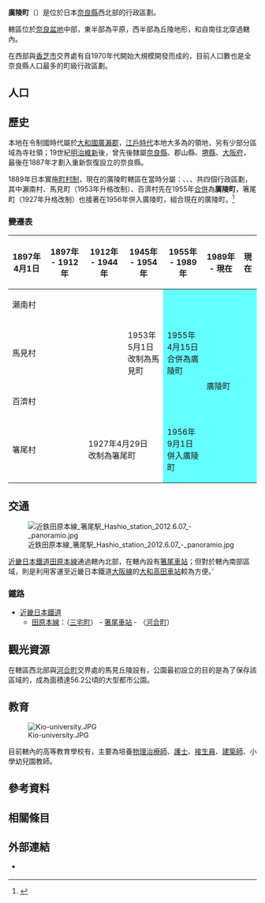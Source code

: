 {{日本町村
| 自治體名   = 廣陵
| 町村       = 町
| 圖像       = [[File:Kasugawakamiya-jinja_(Koryo,_Nara).jpg|240px]]
| 圖像說明   = [[春日若宮神社|春日若宮神社]]與[[百濟寺|百濟寺]]
| 町村章     = [[File:Emblem_of_Kōryō,_Nara.svg|100px]]
| 日文原名   = 広陵町
| 平假名     = こうりょうちょう
| 羅馬字拼音 = Kōryō-chō
| 都道府縣   = 奈良縣
| 支廳       =
| 郡         = 北葛城郡
| 編號       = 29426-8
| 面積       = 16.34
| 邊界未定   =
| 人口       = 34,969<ref>{{Cite web| url=https://www.town.koryo.nara.jp/| title=人口| publisher=廣陵町公所| language=ja| accessdate=2019-09-27| archive-date=2022-06-23| archive-url=https://web.archive.org/web/20220623115041/https://www.town.koryo.nara.jp/}}</ref>
| 統計時間   = 2019年7月31日
| 自治體     = [[橿原市|橿原市]]、[[香芝市|香芝市]]、[[大和高田市|大和高田市]]、[[河合町|河合町]]、[[上牧町|上牧町]]、[[田原本町|田原本町]]、[[三宅町|三宅町]]
| 樹         = [[桂花|桂花]]
| 花         = [[向日葵|向日葵]]
| 鳥         =
| 其他象徵物 =
| 其他象徵   =
| 首長       = 山村吉由
| 卸任日期   = 2021年6月30日
| 議員數     = 14
| 郵遞區號   = 635-8515
| 所在地     = 北葛城郡廣陵町大字南鄉583-1<br>[[File:Koryo_Town_Office.jpg|220px]]
| 電話號碼   = 745-55-1001
| 外部連結   = {{url|https://www.town.koryo.nara.jp/}}
| 地圖       = [[File:Koryo_in_Nara_Prefecture_Ja.svg|250px]]
| 註記       = 
}}

'''廣陵町'''（{{jpn|j=広陵町|hg=こうりょうちょう|rm=Kōryō chō|f=y}}）是位於日本[[奈良縣|奈良縣]]西北部的行政區劃。

轄區位於[[奈良盆地|奈良盆地]]中部，東半部為平原，西半部為丘陵地形，{{Tsl|ja|高田川 (奈良県)|高田川 (奈良縣)|高田川}}和{{Tsl|ja|葛城川}}自南往北穿過轄內。

在西部與[[香芝市|香芝市]]交界處有自1970年代開始大規模開發而成的{{Tsl|ja|真美ヶ丘ニュータウン|真美丘新市鎮}}，目前人口數也是全奈良縣人口最多的町級行政區劃。

== 人口 ==
{{日本人口統計|location=Koryo, Nara|code=29426|name=廣陵町}}

== 歷史 ==

本地在令制國時代屬於[[大和國|大和國]][[廣瀨郡|廣瀨郡]]，[[江戶時代|江戶時代]]本地大多為{{Tsl|ja|郡山藩}}的領地，另有少部分區域為寺社領；19世紀[[明治維新|明治維新]]後，曾先後隸屬[[奈良縣|奈良縣]]、郡山縣、[[堺縣|堺縣]]、[[大阪府|大阪府]]，最後在1887年才劃入重新恢復設立的奈良縣。

1889年日本實施[[町村制|町村制]]，現在的廣陵町轄區在當時分屬：{{Tsl|ja|瀬南村|瀨南村}}、{{Tsl|ja|馬見町|馬見町|馬見村}}、{{Tsl|ja|百済村|百濟村}}、{{Tsl|ja|箸尾町|箸尾村}}共四個行政區劃，其中瀨南村、馬見町（1953年升格改制）、百濟村先在1955年[[市町村合併|合併]]為'''廣陵町'''，箸尾町（1927年升格改制）也接著在1956年併入廣陵町，組合現在的廣陵町。<ref>{{Cite web| url=https://www.town.koryo.nara.jp/cmsfiles/contents/0000001/1398/chouseiyouran2014.pdf| title=町勢要覧2014| language=ja| publisher=廣陵町公所| accessdate=2019-09-28| archive-url=https://web.archive.org/web/20190928122856/https://www.town.koryo.nara.jp/cmsfiles/contents/0000001/1398/chouseiyouran2014.pdf| archive-date=2019-09-28| dead-url=yes}}</ref>

=== 變遷表 ===

{|class="wikitable" style="font-size:x-small;"
! 1897年4月1日
! 1897年 - 1912年
! 1912年 - 1944年 
! 1945年 - 1954年 
! 1955年 - 1989年 
! 1989年 - 現在
! 現在
|-
| colspan=4 | 瀨南村
| rowspan=3 style="background-color:#66FFFF;" | 1955年4月15日<br />合併為廣陵町
| rowspan=4 colspan=2 style="background-color:#66FFFF;" | 廣陵町
|-
| colspan=3 | 馬見村
| 1953年5月1日<br />改制為馬見町
|-
| colspan=4 | 百濟村
|-
| colspan=2 | 箸尾村
| colspan=2 | 1927年4月29日<br />改制為箸尾町
| style="background-color:#66FFFF;" | 1956年9月1日<br />併入廣陵町
|}

== 交通 ==

[[File:近鉄田原本線_箸尾駅_Hashio_station_2012.6.07_-_panoramio.jpg|thumb]]

[[近畿日本鐵道|近畿日本鐵道]][[田原本線|田原本線]]通過轄內北部，在轄內設有[[箸尾車站|箸尾車站]]；但對於轄內南部區域，則是利用客運至近畿日本鐵道[[大阪線|大阪線]]的[[大和高田車站|大和高田車站]]較為方便。’

=== 鐵路 ===

* [[近畿日本鐵道|近畿日本鐵道]]
** [[田原本線|田原本線]]：（[[三宅町|三宅町]]） - [[箸尾車站|箸尾車站]] - （[[河合町|河合町]]）

== 觀光資源 ==

在轄區西北部與[[河合町|河合町]]交界處的馬見丘陵設有{{Tsl|ja|馬見丘陵公園}}，公園最初設立的目的是為了保存該區域的{{Tsl|ja|馬見古墳群}}，成為面積達56.2公頃的大型都市公園。

== 教育 ==

[[File:Kio-university.JPG|thumb]]

目前轄內的高等教育學校有{{Tsl|ja|畿央大学|畿央大學}}，主要為培養[[物理治療師|物理治療師]]、[[護士|護士]]、[[接生員|接生員]]、[[建築師|建築師]]、小學幼兒園教師。

== 參考資料 ==
{{Reflist}}

== 相關條目 ==
{{Commonscat|Koryo, Nara}}

== 外部連結 ==

* {{Ja}} {{Facebook|koryo.town.nara|廣陵町公所}}

{{奈良縣}}
{{Authority control}}